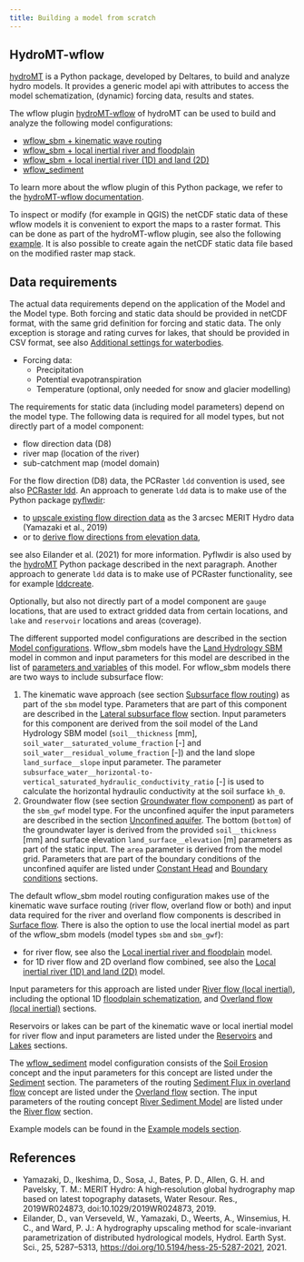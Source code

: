 ```yaml
---
title: Building a model from scratch
---
```


## HydroMT-wflow

[hydroMT](https://github.com/Deltares/hydromt) is a Python package, developed by Deltares, to
build and analyze hydro models. It provides a generic model api with attributes to access the
model schematization, (dynamic) forcing data, results and states.

The wflow plugin [hydroMT-wflow](https://github.com/Deltares/hydromt_wflow) of hydroMT can be
used to build and analyze the following model configurations:

- [wflow\_sbm + kinematic wave routing](../model_docs/model_configurations.qmd#sbm-kinematic-wave)
- [wflow\_sbm + local inertial river and floodplain](../model_docs/model_configurations.qmd#sbm-local-inertial-river)
- [wflow\_sbm + local inertial river (1D) and land (2D)](../model_docs/model_configurations.qmd#sbm-local-inertial-river-1d-and-land-2d)
- [wflow\_sediment](../model_docs/model_configurations.html#wflow_sediment)

To learn more about the wflow plugin of this Python package, we refer to the [hydroMT-wflow
documentation](https://deltares.github.io/hydromt_wflow/latest/index.html).

To inspect or modify (for example in QGIS) the netCDF static data of these wflow models it is
convenient to export the maps to a raster format. This can be done as part of the hydroMT-wflow
plugin, see also the following
[example](https://deltares.github.io/hydromt_wflow/latest/_examples/convert_staticmaps_to_mapstack.html).
It is also possible to create again the netCDF static data file based on the modified raster
map stack.


## Data requirements
The actual data requirements depend on the application of the Model and the Model type. Both
forcing and static data should be provided in netCDF format, with the same grid definition for
forcing and static data. The only exception is storage and rating curves for lakes, that should
be provided in CSV format, see also [Additional settings for
waterbodies](../model_docs/routing/waterbodies.qmd#additional-settings).

* Forcing data:
  - Precipitation
  - Potential evapotranspiration
  - Temperature (optional, only needed for snow and glacier modelling)

The requirements for static data (including model parameters) depend on the model type. The
following data is required for all model types, but not directly part of a model component:

+ flow direction data (D8)
+ river map (location of the river)
+ sub-catchment map (model domain)

For the flow direction (D8) data, the PCRaster `ldd` convention is used, see also [PCRaster
ldd](https://pcraster.geo.uu.nl/pcraster/4.3.1/documentation/pcraster_manual/sphinx/secdatbase.html#ldd-data-type).
An approach to generate `ldd` data is to make use of the Python package
[pyflwdir](https://github.com/Deltares/pyflwdir):

+ to [upscale existing flow direction
  data](https://deltares.github.io/pyflwdir/latest/_examples/upscaling.html) as the 3 arcsec
  MERIT Hydro data (Yamazaki et al., 2019)
+ or to [derive flow directions from elevation
  data](https://deltares.github.io/pyflwdir/latest/_examples/from_dem.html),

see also Eilander et al. (2021) for more information. Pyflwdir is also used by the
[hydroMT](https://github.com/Deltares/hydromt) Python package described in the next paragraph.
Another approach to generate `ldd` data is to make use of PCRaster functionality, see for
example
[lddcreate](https://pcraster.geo.uu.nl/pcraster/4.3.1/documentation/pcraster_manual/sphinx/op_lddcreate.html).

Optionally, but also not directly part of a model component are `gauge` locations, that are
used to extract gridded data from certain locations, and `lake` and `reservoir` locations
and areas (coverage). 

The different supported model configurations are described in the section [Model
configurations](../model_docs/model_configurations.qmd). Wflow\_sbm models have the [Land
Hydrology SBM](../model_docs/land/landhydrology_sbm.qmd) model in common and input
parameters for this model are described in the list of [parameters and
variables](../model_docs/parameters_landhydrology_sbm.qmd) of this model. For wflow\_sbm
models there are two ways to include subsurface flow:

1. The kinematic wave approach (see section [Subsurface flow
   routing](../model_docs/routing/kinwave.qmd#subsurface-flow-routing)) as part of the `sbm`
   model type. Parameters that are part of this component are described in the [Lateral
   subsurface flow](../model_docs/parameters_routing.qmd#lateral-subsurface-flow) section.
   Input parameters for this component are derived from the soil model of the Land Hydrology
   SBM model (`soil__thickness` [mm], `soil_water__saturated_volume_fraction` [-] and
   `soil_water__residual_volume_fraction` [-]) and the land slope `land_surface__slope`
   input parameter. The parameter
   `subsurface_water__horizontal-to-vertical_saturated_hydraulic_conductivity_ratio` [-] is
   used to calculate the horizontal hydraulic conductivity at the soil surface `kh_0`.
2. Groundwater flow (see section [Groundwater flow
   component](../model_docs/routing/gwf.qmd)) as part of the `sbm_gwf` model type. For the
   unconfined aquifer the input parameters are described in the section [Unconfined
   aquifer](../model_docs/parameters_routing.qmd#unconfined-aquifer). The bottom (`bottom`)
   of the groundwater layer is derived from the provided `soil__thickness` [mm] and surface
   elevation `land_surface__elevation` [m] parameters as part of the static input. The
   `area` parameter is derived from the model grid. Parameters that are part of the boundary
   conditions of the unconfined aquifer are listed under [Constant
   Head](../model_docs/routing/gwf.qmd#head-boundary) and [Boundary
   conditions](../model_docs/parameters_routing.qmd#boundary-conditions) sections.

The default wflow\_sbm model routing configuration makes use of the kinematic wave surface
routing (river flow, overland flow or both) and input data required for the river and
overland flow components is described in [Surface
flow](../model_docs/parameters_routing.qmd#surface-flow). There is also the option to use
the local inertial model as part of the wflow\_sbm models (model types `sbm` and `sbm_gwf`):

+ for river flow, see also the [Local inertial river and
  floodplain](../model_docs/model_configurations.qmd#sbm-local-inertial-river) model.
+ for 1D river flow and 2D overland flow combined, see also the [Local inertial river (1D) and
  land (2D)](../model_docs/model_configurations.qmd#sbm-local-inertial-river-1d-and-land-2d)
  model.

Input parameters for this approach are listed under [River flow (local
inertial)](../model_docs/parameters_routing.qmd#local-inertial), including the optional 1D
[floodplain schematization](../model_docs/parameters_routing.qmd#d-floodplain), and
[Overland flow (local inertial)](../model_docs/parameters_routing.qmd#overland-flow)
sections.

Reservoirs or lakes can be part of the kinematic wave or local inertial model for river flow
and input parameters are listed under the
[Reservoirs](../model_docs/parameters_routing.qmd#reservoirs) and
[Lakes](../model_docs/parameters_routing.qmd#lakes) sections.

The [wflow\_sediment](../model_docs/model_configurations.qmd#wflow_sediment) model
configuration consists of the [Soil Erosion](../model_docs/land/sediment.qmd) concept and
the input parameters for this concept are listed under the
[Sediment](../model_docs/parameters_sediment.qmd#sediment) section. The parameters of the
routing [Sediment Flux in overland
flow](../model_docs/routing/sediment_flux.qmd#sediment-flux-in-overland-flow) concept are
listed under the [Overland flow](../model_docs/parameters_routing.qmd#overland-flow-1)
section. The input parameters of the routing concept [River Sediment
Model](../model_docs/routing/sediment_flux.qmd#river-sediment-model) are listed under the
[River flow](../model_docs/parameters_routing.qmd#river-flow-1) section.

Example models can be found in the [Example models section](./download_example_models.qmd).

## References
+ Yamazaki, D., Ikeshima, D., Sosa, J., Bates, P. D., Allen, G. H. and Pavelsky, T. M.: MERIT
  Hydro: A high‐resolution global hydrography map based on latest topography datasets, Water
  Resour. Res., 2019WR024873, doi:10.1029/2019WR024873, 2019.
+ Eilander, D., van Verseveld, W., Yamazaki, D., Weerts, A., Winsemius, H. C., and Ward, P. J.:
  A hydrography upscaling method for scale-invariant parametrization of distributed
  hydrological models, Hydrol. Earth Syst. Sci., 25, 5287–5313,
  <https://doi.org/10.5194/hess-25-5287-2021>, 2021.
